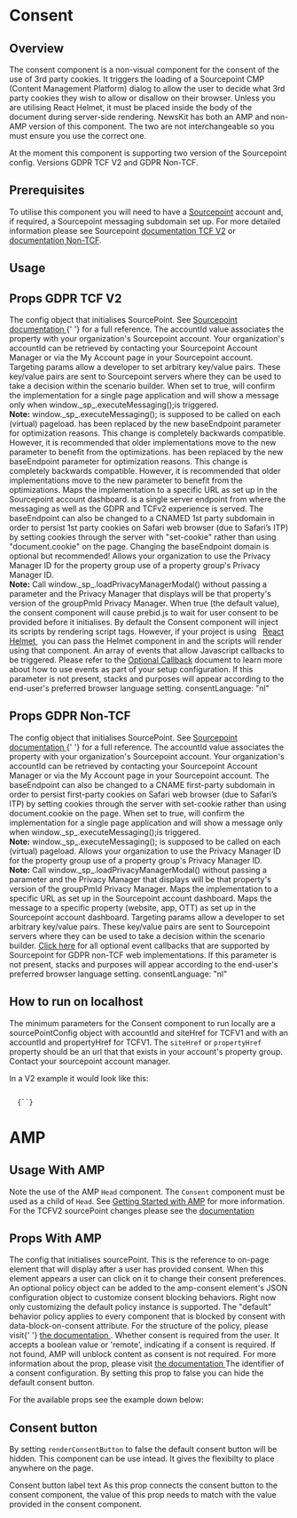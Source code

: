 
# Consent

## Overview

The consent component is a non-visual component for the consent of the use of 3rd party cookies. It triggers the loading of a Sourcepoint CMP (Content Management Platform) dialog to allow the user to decide what 3rd party cookies they wish to allow or disallow on their browser.
Unless you are utilising React Helmet, it must be placed inside the body of the document during server-side rendering. NewsKit has both an AMP and non-AMP version of this component. The two are not interchangeable so you must ensure you use the correct one.

At the moment this component is supporting two version of the Sourcepoint config. Versions GDPR TCF V2 and GDPR Non-TCF.

## Prerequisites

To utilise this component you will need to have a [Sourcepoint](https://www.sourcepoint.com) account and, if required, a Sourcepoint messaging subdomain set up. For more detailed information
please see Sourcepoint [documentation TCF V2](https://documentation.sourcepoint.com/web-implementation/web-implementation/sourcepoint-gdpr-and-tcf-v2-support/) or
[documentation Non-TCF](https://documentation.sourcepoint.com/web-implementation/web-implementation/gdpr-non-tcf-web-implementation).

## Usage

<CodeFromFile path="examples/consent.tsx" />

## Props GDPR TCF V2

<LegacyBlock marginTop="sizing040">
  <Prop name="sourcePointConfigTCFV2" required>
    The config object that initialises SourcePoint. See <a href="https://documentation.sourcepoint.com/web-implementation/web-implementation/sourcepoint-gdpr-and-tcf-v2-support/gdpr-and-tcf-v2-setup-and-configuration_v1.1.3">
      Sourcepoint documentation
    </a>{' '} for a full reference.
    <Prop name="accountId" type="number" required>
      The accountId value associates the property with your organization's Sourcepoint account. Your organization's accountId can be retrieved by contacting your Sourcepoint Account Manager or via the My Account page in your Sourcepoint account.
    </Prop>
    <Prop name="targetingParams" type="object">
      Targeting params allow a developer to set arbitrary key/value pairs. These key/value pairs are sent to Sourcepoint servers where they can be used to take a decision within the scenario builder.
    </Prop>
    <Prop name="isSPA" type="boolean">
      When set to true, will confirm the implementation for a single page application and will show a message only when  window._sp_.executeMessaging();is triggered.<br/>
      <b>Note:</b> <InlineCode>window._sp_.executeMessaging();</InlineCode> is supposed to be called on each (virtual) pageload.
    </Prop>
    <Prop name="mmsDomain" type="string">
      has been replaced by the new <InlineCode>baseEndpoint</InlineCode> parameter for optimization reasons. This change is completely backwards compatible. However, it is recommended that older implementations move to the new parameter to benefit from the optimizations.
    </Prop>
    <Prop name="wrapperAPIOrigin" type="string">
      has been replaced by the new <InlineCode>baseEndpoint</InlineCode> parameter for optimization reasons. This change is completely backwards compatible. However, it is recommended that older implementations move to the new parameter to benefit from the optimizations.
    </Prop>
    <Prop name="propertyHref" type="boolean">
      Maps the implementation to a specific URL as set up in the Sourcepoint account dashboard.
    </Prop>
    <Prop name="baseEndpoint" type="string">
      is a single server endpoint from where the messaging as well as the GDPR and TCFv2 experience is served. The baseEndpoint can also be changed to a CNAMED 1st party subdomain in order to persist 1st party cookies on Safari web browser (due to Safari’s ITP) by setting cookies through the server with "set-cookie" rather than using "document.cookie" on the page. Changing the baseEndpoint domain is optional but recommended!
    </Prop>
    <Prop name="groupPmId" type="number">
      Allows your organization to use the Privacy Manager ID for the property group use of a property group's Privacy Manager ID.<br/>
      <b>Note:</b> Call <InlineCode>window._sp_.loadPrivacyManagerModal()</InlineCode> without passing a parameter and the Privacy Manager that displays will be that property's version of the groupPmId Privacy Manager.
    </Prop>
    <Prop name="waitForConsent" type="boolean" default="false">
      When true (the default value), the consent component will cause prebid.js to
      wait for user consent to be provided before it initialises.
    </Prop>
    <Prop name="reactHelmet" type="react-helmet Helmet Component">
      By default the Consent component will inject its scripts by rendering script
      tags. However, if your project is using &nbsp;
      <a href="https://www.npmjs.com/package/react-helmet" target="_blank">
        React Helmet
      </a>
      &nbsp; you can pass the Helmet component in and the scripts will render
      using that component.
    </Prop>
    <Prop name="events" type="object">
      An array of events that allow Javascript callbacks to be triggered. Please refer to the <a href="https://documentation.sourcepoint.com/web-implementation/web-implementation/sourcepoint-gdpr-and-tcf-v2-support/optional-callbacks-tcfv2">Optional Callback</a> document to learn more about how to use events as part of your setup configuration.
    </Prop>
    <Prop name="consentLanguage" type="string">
      If this parameter is not present, stacks and purposes will appear according to the end-user's preferred browser language setting. 
      <InlineCode>consentLanguage: "nl"</InlineCode>
    </Prop>
  </Prop>
</LegacyBlock>

## Props GDPR Non-TCF

<LegacyBlock marginTop="sizing040">
  <Prop name="SourcePointConfigNonTCFV1" required>
    The config object that initialises SourcePoint. See <a href="https://documentation.sourcepoint.com/web-implementation/web-implementation/sourcepoint-gdpr-and-tcf-v2-support/gdpr-and-tcf-v2-setup-and-configuration_v1.1.3">
      Sourcepoint documentation
    </a>{' '} for a full reference.
    <Prop name="accountId" type="number" required>
      The accountId value associates the property with your organization's Sourcepoint account. Your organization's accountId can be retrieved by contacting your Sourcepoint Account Manager or via the My Account page in your Sourcepoint account. 
    </Prop>
    <Prop name="baseEndpoint" type="string">
      The baseEndpoint can also be changed to a CNAME first-party subdomain in order to persist first-party cookies on Safari web browser (due to Safari’s ITP) by setting cookies through the server with set-cookie rather than using document.cookie on the page. 
    </Prop>
    <Prop name="isSPA" type="boolean">
      When set to true, will confirm the implementation for a single page application and will show a message only when  window._sp_.executeMessaging();is triggered.<br/>
      <b>Note:</b> <InlineCode>window._sp_.executeMessaging();</InlineCode> is supposed to be called on each (virtual) pageload.
    </Prop>
    <Prop name="groupPmId" type="number">
      Allows your organization to use the Privacy Manager ID for the property group use of a property group's Privacy Manager ID.<br/>
      <b>Note:</b> Call <InlineCode>window._sp_.loadPrivacyManagerModal()</InlineCode> without passing a parameter and the Privacy Manager that displays will be that property's version of the groupPmId Privacy Manager.
    </Prop>
    <Prop name="propertyHref" type="string">
      Maps the implementation to a specific URL as set up in the Sourcepoint account dashboard.
    </Prop>
    <Prop name="propertyId" type="string">
      Maps the message to a specific property (website, app, OTT) as set up in the Sourcepoint account dashboard.
    </Prop>
    <Prop name="targetingParams" type="object">
      Targeting params allow a developer to set arbitrary key/value pairs. These key/value pairs are sent to Sourcepoint servers where they can be used to take a decision within the scenario builder. 
    </Prop>
    <Prop name="events" type="object">
      <a href="https://documentation.sourcepoint.com/web-implementation/web-implementation/gdpr-non-tcf-web-implementation/optional-event-callbacks-for-gdpr-non-tcf-web-implementation" target="_blank">Click here</a> for all optional event callbacks that are supported by Sourcepoint for GDPR non-TCF web implementations. 
    </Prop>
    <Prop name="consentLanguage" type="string">
      If this parameter is not present, stacks and purposes will appear according to the end-user's preferred browser language setting. 
      <InlineCode>consentLanguage: "nl"</InlineCode>
    </Prop>
  </Prop>
</LegacyBlock>

## How to run on localhost

The minimum parameters for the Consent component to run locally are a sourcePointConfig object with accountId and siteHref for TCFV1 and with an accountId and propertyHref for TCFV1.
The `siteHref` or `propertyHref` property should be an url that that exists in your account's property group. Contact your sourcepoint account manager.

In a V2 example it would look like this:

<Code>
  {`<Consent
    sourcePointConfigTCFV2={{
      accountId: accountId,
      propertyHref: 'http://newskit.co.uk/'
    }}
  />`}
</Code>

# AMP

## Usage With AMP

Note the use of the AMP `Head` component. The `Consent` component must be used as a child of `Head`. See <a href='/getting-started/getting-started-amp'>Getting Started with AMP</a> for more information.
For the TCFV2 sourcePoint changes please see the [documentation](https://documentation.sourcepoint.com/mobile-implementation/amp-implementation-tcf-version-2-with-single-cname)

<CodeFromFile path="examples/amp/consent.tsx" />

## Props With AMP

<LegacyBlock marginTop="sizing040">
  <Prop name="sourcePointConfig" type="SourcePointConfigProps" required>
    The config that initialises sourcePoint.
  </Prop>
  <Prop name="postPromptUI" type="string" default="privacy-settings-prompt">
    This is the reference to on-page element that will display after a user has
    provided consent. When this element appears a user can click on it to change
    their consent preferences.
  </Prop>
  <Prop name="policy" type="object">
    An optional policy object can be added to the amp-consent element's JSON
    configuration object to customize consent blocking behaviors. Right now only
    customizing the default policy instance is supported. The "default" behavior
    policy applies to every component that is blocked by consent with
    data-block-on-consent attribute. For the structure of the policy, please
    visit{' '}
    <a href="https://amp.dev/documentation/components/amp-consent/#customize-consent-blocking-behaviors">
      the documentation
    </a>
    .
  </Prop>
  <Prop name="consentRequired" type="boolean | string" default="remote">
    Whether consent is required from the user.
    It accepts a boolean value or 'remote', indicating if a consent is required. If not found, AMP will unblock content as consent is not required.
    For more information about the prop, please visit
     <a href="https://amp.dev/documentation/components/amp-consent/#consentrequired">
      the documentation
    </a>
  </Prop>
  <Prop name="consentInstanceId" type="string">
    The identifier of a consent configuration.
  </Prop>
  <Prop name="renderConsentButton" type="boolean" default="true">
    By setting this prop to false you can hide the default consent button.
  </Prop>
</LegacyBlock>

For the available props see the example down below:

<CodeFromFile path="examples/amp/consent-props.tsx" />

## Consent button

By setting `renderConsentButton` to false the default consent button will be hidden. This component can be use intead. It gives the flexibilty to place anywhere on the page.

<LegacyBlock marginTop="sizing040">
  <Prop name="settingsButtonText" type="string" default="Privacy Settings">
    Consent button label text
  </Prop>
  <Prop name="postPromptUI" type="string" default="privacy-settings-prompt">
    As this prop connects the consent button to the consent component, the value
    of this prop needs to match with the value provided in the consent
    component.
  </Prop>
</LegacyBlock>
